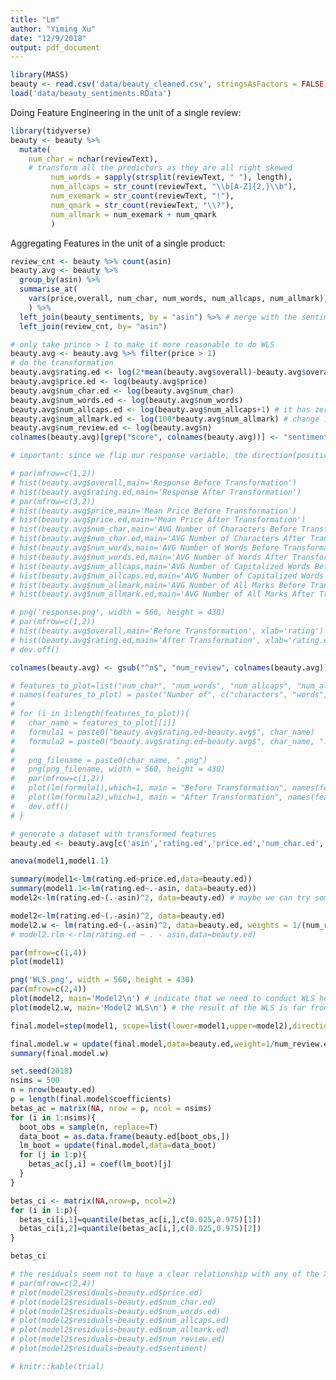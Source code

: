 ```yaml
---
title: "Lm"
author: "Yiming Xu"
date: "12/9/2018"
output: pdf_document
---
```


```r
library(MASS)
beauty <- read.csv('data/beauty_cleaned.csv', stringsAsFactors = FALSE)
load('data/beauty_sentiments.RData')
```

Doing Feature Engineering in the unit of a single review:
```r
library(tidyverse)
beauty <- beauty %>% 
  mutate(
    num_char = nchar(reviewText),
    # transform all the predictors as they are all right skewed
         num_words = sapply(strsplit(reviewText, " "), length), 
         num_allcaps = str_count(reviewText, "\\b[A-Z]{2,}\\b"),
         num_exemark = str_count(reviewText, "!"),
         num_qmark = str_count(reviewText, "\\?"),
         num_allmark = num_exemark + num_qmark
         )
```

Aggregating Features in the unit of a single product:
```r
review_cnt <- beauty %>% count(asin)
beauty.avg <- beauty %>% 
  group_by(asin) %>% 
  summarise_at(
    vars(price,overall, num_char, num_words, num_allcaps, num_allmark), mean
    ) %>% 
  left_join(beauty_sentiments, by = "asin") %>% # merge with the sentiment data 
  left_join(review_cnt, by= "asin")
```



```r
# only take prince > 1 to make it more reasonable to do WLS
beauty.avg <- beauty.avg %>% filter(price > 1)
# do the transformation
beauty.avg$rating.ed <- log(2*mean(beauty.avg$overall)-beauty.avg$overall)
beauty.avg$price.ed <- log(beauty.avg$price)
beauty.avg$num_char.ed <- log(beauty.avg$num_char)
beauty.avg$num_words.ed <- log(beauty.avg$num_words)
beauty.avg$num_allcaps.ed <- log(beauty.avg$num_allcaps+1) # it has zeros so we have to add an 1 to it
beauty.avg$num_allmark.ed <- log(100*beauty.avg$num_allmark) # change it into percentage
beauty.avg$num_review.ed <- log(beauty.avg$n)
colnames(beauty.avg)[grep("score", colnames(beauty.avg))] <- "sentiment" # rename score to sentiment

# important: since we flip our response variable, the direction(positive/negative) of the relationship between predictors and the actual ratings is flipped too.

# par(mfrow=c(1,2))
# hist(beauty.avg$overall,main='Response Before Transformation')
# hist(beauty.avg$rating.ed,main='Response After Transformation')
# par(mfrow=c(3,2))
# hist(beauty.avg$price,main='Mean Price Before Transformation')
# hist(beauty.avg$price.ed,main='Mean Price After Transformation')
# hist(beauty.avg$num_char,main='AVG Number of Characters Before Transformation')
# hist(beauty.avg$num_char.ed,main='AVG Number of Characters After Transformation')
# hist(beauty.avg$num_words,main='AVG Number of Words Before Transformation')
# hist(beauty.avg$num_words.ed,main='AVG Number of Words After Transformation')
# hist(beauty.avg$num_allcaps,main='AVG Number of Capitalized Words Before Transformation')
# hist(beauty.avg$num_allcaps.ed,main='AVG Number of Capitalized Words After Transformation')
# hist(beauty.avg$num_allmark,main='AVG Number of All Marks Before Transformation')
# hist(beauty.avg$num_allmark.ed,main='AVG Number of All Marks After Transformation')
```
```r
# png('response.png', width = 560, height = 430)
# par(mfrow=c(1,2))
# hist(beauty.avg$overall,main='Before Transformation', xlab='rating')
# hist(beauty.avg$rating.ed,main='After Transformation', xlab='rating.ed')
# dev.off()
```


```r
colnames(beauty.avg) <- gsub("^n$", "num_review", colnames(beauty.avg))

# features_to_plot=list("num_char", "num_words", "num_allcaps", "num_allmark","num_review")
# names(features_to_plot) = paste("Number of", c("characters", "words", "all caps words", "question and exclamation marks", "reviews"))
# 
# for (i in 1:length(features_to_plot)){
#   char_name = features_to_plot[[i]]
#   formula1 = paste0("beauty.avg$rating.ed~beauty.avg$", char_name)
#   formula2 = paste0("beauty.avg$rating.ed~beauty.avg$", char_name, ".ed")
# 
#   png_filename = paste0(char_name, ".png")
#   png(png_filename, width = 560, height = 430)
#   par(mfrow=c(1,2))
#   plot(lm(formula1),which=1, main = "Before Transformation", names(features_to_plot)[i])
#   plot(lm(formula2),which=1, main = "After Transformation", names(features_to_plot)[i])
#   dev.off()
# }
```


```r
# generate a dataset with transformed features
beauty.ed <- beauty.avg[c('asin','rating.ed','price.ed','num_char.ed','num_words.ed','num_allcaps.ed','num_allmark.ed','num_review.ed','sentiment')]
```

```r
anova(model1,model1.1)
```


```r
summary(model1<-lm(rating.ed~price.ed,data=beauty.ed))
summary(model1.1<-lm(rating.ed~.-asin, data=beauty.ed))
model2<-lm(rating.ed~(.-asin)^2, data=beauty.ed) # maybe we can try some model selection here
```

```r
model2<-lm(rating.ed~(.-asin)^2, data=beauty.ed)
model2.w <- lm(rating.ed~(.-asin)^2, data=beauty.ed, weights = 1/(num_review.ed))
# model2.rlm <-rlm(rating.ed ~ . - asin,data=beauty.ed)
```

```r
par(mfrow=c(1,4))
plot(model1)

png('WLS.png', width = 560, height = 430)
par(mfrow=c(2,4))
plot(model2, main='Model2\n') # indicate that we need to conduct WLS here, increasing variance
plot(model2.w, main='Model2 WLS\n') # the result of the WLS is far from satisfactory
```


```r
final.model=step(model1, scope=list(lower=model1,upper=model2),direction='both',trace=0)
```

```r
final.model.w = update(final.model,data=beauty.ed,weight=1/num_review.ed)
summary(final.model.w)
```


```r
set.seed(2018)
nsims = 500
n = nrow(beauty.ed)
p = length(final.model$coefficients)
betas_ac = matrix(NA, nrow = p, ncol = nsims)
for (i in 1:nsims){
  boot_obs = sample(n, replace=T)
  data_boot = as.data.frame(beauty.ed[boot_obs,])
  lm_boot = update(final.model,data=data_boot)
  for (j in 1:p){
    betas_ac[j,i] = coef(lm_boot)[j]
  }
}
```



```r
betas_ci <- matrix(NA,nrow=p, ncol=2)
for (i in 1:p){
  betas_ci[i,1]=quantile(betas_ac[i,],c(0.025,0.975)[1])
  betas_ci[i,2]=quantile(betas_ac[i,],c(0.025,0.975)[2])
}
```

```r
betas_ci
```


```r
# the residuals seem not to have a clear relationship with any of the Xj, and the rlm by IRLS seems to perform so-so
# par(mfrow=c(2,4))
# plot(model2$residuals~beauty.ed$price.ed)
# plot(model2$residuals~beauty.ed$num_char.ed)
# plot(model2$residuals~beauty.ed$num_words.ed)
# plot(model2$residuals~beauty.ed$num_allcaps.ed)
# plot(model2$residuals~beauty.ed$num_allmark.ed)
# plot(model2$residuals~beauty.ed$num_review.ed)
# plot(model2$residuals~beauty.ed$sentiment)
```

```r
# knitr::kable(trial)
```

